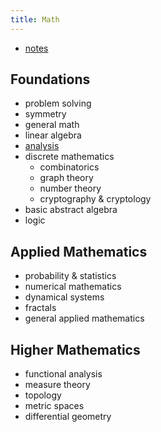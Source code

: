 ```yaml
---
title: Math
---
```



* [notes](https://igor-dimi.github.io/mathematics-notes/)

## Foundations

* problem solving
* symmetry
* general math
* linear algebra
* [analysis](./ana/index.qmd)
* discrete mathematics 
  * combinatorics
  * graph theory
  * number theory
  * cryptography & cryptology
* basic abstract algebra
* logic

## Applied Mathematics

* probability & statistics
* numerical mathematics
* dynamical systems
* fractals
* general applied mathematics

## Higher Mathematics

* functional analysis
* measure theory
* topology
* metric spaces
* differential geometry








